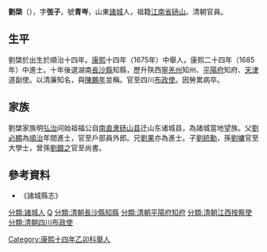 '''劉棨'''（{{bd|1657年||1718年|catIdx=Liu劉}}），字'''弢子'''，號'''青岑'''，山東[[諸城|諸城]]人，祖籍[[江南省|江南省]][[砀山|砀山]]。清朝官員。

== 生平 ==
劉棨於出生於順治十四年。[[康熙|康熙]]十四年（1675年）中舉人，康熙二十四年（1685年）中進士。十年後選湖南[[長沙縣|長沙縣]]知縣，歷升陝西[[寧羌州|寧羌州]]知州、[[平陽府|平陽府]]知府、[[天津|天津]]道副使。以清廉知名，與[[陳鵬年|陳鵬年]]並稱。官至四川[[布政使|布政使]]。因勞累病卒。

== 家族 ==
劉棨家族明[[弘治_(明朝)|弘治]]间始祖福公自[[南直隶|南直隶]][[砀山县|砀山县]]迁山东诸城县，為諸城當地望族。父[[劉必顯|劉必顯]]為[[順治|順治]]年間進士，官至戶部員外郎。兄[[劉果|劉果]]亦為進士。子[[劉統勳|劉統勳]]，孫[[劉墉_(清朝)|劉墉]]官至大學士，曾孫[[劉鐶之|劉鐶之]]官至尚書。

==參考資料==
*《諸城縣志》

{{康熙二十四年乙丑科殿試金榜}}
{{諸城劉必顯家族}}

{{Authority control}}

{{DEFAULTSORT:Liu劉}}
[[分類:諸城人|分類:諸城人]]
[[分類:劉姓|Q]]
[[Category:康熙十四年乙卯科舉人|Category:康熙十四年乙卯科舉人]]
[[分類:清朝長沙縣知縣|分類:清朝長沙縣知縣]]
[[分類:清朝平陽府知府|分類:清朝平陽府知府]]
[[分類:清朝江西按察使|分類:清朝江西按察使]]
[[分類:清朝四川布政使|分類:清朝四川布政使]]
